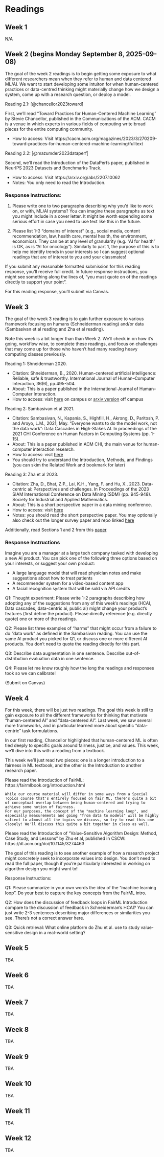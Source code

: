 # Readings

## Week 1

N/A

## Week 2 (begins Monday September 8, 2025-09-08)

The goal of the week 2 readings is to begin getting some exposure to what different researchers mean when they refer to human and data centered ML/AI. We want to start developing some intuiton for when human-centered practices or data-centred thinking might materially change how we design a system, come up with a research question, or deploy a model.

Reading 2.1: [@chancellor2023toward]

First, we'll read “Toward Practices for Human-Centered Machine Learning” by Stevie Chancellor, published in the Communications of the ACM. CACM is a venue in which experts in various fields of computing write broad pieces for the entire computing community.

- How to access: Visit https://cacm.acm.org/magazines/2023/3/270209-toward-practices-for-human-centered-machine-learning/fulltext

Reading 2.2: [@mazumder2023dataperf]

Second, we'll read the Introduction of the DataPerfs paper, published in NeurIPS 2023 Datasets and Benchmarks Track.
  
- How to access: Visit https://arxiv.org/abs/2207.10062 
- Notes: You only need to read the Introduction.

### Response Instructions:

1) Please write one to two paragraphs describing why you’d like to work on, or with, ML/AI systems? You can imagine these paragraphs as text you might include in a cover letter. It might be worth expending some serious effort in case you need to use text like this in the future.

2) Please list 1-3 “domains of interest” (e.g., social media, content recommendation, law, health care, mental health, the environment, economics). They can be at any level of granularity (e.g. “AI for health” is OK, as is “AI for oncology”). Similarly to part 1, the purpose of this is to help me identify trends in your interests so I can suggest optional readings that are of interest to you and your classmates!

If you submit any reasonable formatted submission for this reading response, you'll receive full credit. In future response instructions, you might see something along the lines of, "you must quote on of the readings directly to support your point".

For this reading response, you'll submit via Canvas.


## Week 3


The goal of the week 3 reading is to gain further exposure to various framework focusing on humans (Schneiderman reading) and/or data (Sambasivan et al reading and Zha et al reading).

Note this week is a bit longer than than Week 2. We'll check in on how it's going, workflow wise, to complete these readings, and focus on challenges that may come up for those who haven't had many reading heavy computing classes previously.

Reading 1: Shneiderman 2020.

- Citation: Shneiderman, B., 2020. Human-centered artificial intelligence: Reliable, safe & trustworthy. International Journal of Human–Computer Interaction, 36(6), pp.495-504.
- About: This is a paper published in the International Journal of Human–Computer Interaction.
- How to access: visit [here](https://www.tandfonline.com/doi/full/10.1080/10447318.2020.1741118) on campus or [arxiv version](https://arxiv.org/abs/2002.04087) off campus

Reading 2: Sambasivan et al 2021.

- Citation: Sambasivan, N., Kapania, S., Highfill, H., Akrong, D., Paritosh, P. and Aroyo, L.M., 2021, May. “Everyone wants to do the model work, not the data work”: Data Cascades in High-Stakes AI. In proceedings of the 2021 CHI Conference on Human Factors in Computing Systems (pp. 1-15).
- About: This is a paper published in ACM CHI, the main venue for human-computer interaction research. 
- How to access: visit [here](https://research.google/pubs/everyone-wants-to-do-the-model-work-not-the-data-work-data-cascades-in-high-stakes-ai/)
- You should try to understand the Introduction, Methods, and Findings (you can skim the Related Work and bookmark for later)

Reading 3: Zha et al 2023.

- Citation: Zha, D., Bhat, Z.P., Lai, K.H., Yang, F. and Hu, X., 2023. Data-centric ai: Perspectives and challenges. In Proceedings of the 2023 SIAM International Conference on Data Mining (SDM) (pp. 945-948). Society for Industrial and Applied Mathematics.
- About: This is a short perspective paper in a data mining conference.
- How to access: visit [here](https://epubs.siam.org/doi/abs/10.1137/1.9781611977653.ch106)
- Notes: you should read the short perspective paper. You may optionally also check out the longer survey paper and repo linked [here](https://github.com/daochenzha/data-centric-AI)

Additionally, read Sections 1 and 2 from this [paper](https://www.nickmvincent.com/static/canada_publicai.pdf)

### Response Instructions

Imagine you are a manager at a large tech company tasked with developing a new AI product. You can pick one of the following three options based on your interests, or suggest your own product:

- A large language model that will read physician notes and make suggestions about how to treat patients
- A recommender system for a video-based content app
- A facial recognition system that will be sold via API credits
    
Q1: Thought experiment: Please write 1-2 paragraphs describing how adopting any of the suggestions from any of this week’s readings (HCAI, Data cascades, data-centric ai, public ai) might change your product's features (first define the product). Please directly reference (e.g. directly quote) one or more of the readings.

Q2: Please list three examples of “harms” that might occur from a failure to do “data work” as defined in the Sambasivan reading. You can use the same AI product you picked for Q1, or discuss one or more different AI products. You don’t need to quote the reading directly for this part.

Q3: Describe data augmentation in one sentence. Describe out-of-distribution evaluation data in one sentence.

Q4: Please let me know roughly how the long the readings and responses took so we can calibrate!

(Submit on Canvas)


## Week 4

For this week, there will be just two readings. The goal this week is still to gain exposure to all the different frameworks for thinking that motivate "human-centered AI" and "data-centered AI". Last week, we saw several more frameworks, and in particular learned more about specific "data-centric" task formulations.

In our first reading, Chancellor highlighted that human-centered ML is often tied deeply to specific goals around fairness, justice, and values. This week, we'll dive into this with a reading from a textbook.

This week we'll just read two pieces: one is a longer introduction to a fairness in ML textbook, and the other is the Introduction to another research paper.

Please read the Introduction of FairML: https://fairmlbook.org/introduction.html

    While our course material will differ in some ways from a Special Topics course that's entirely focused on fair ML, there's quite a bit of conceptual overlap between being human-centered and trying to achieve some notion of fairness.
    For our purposes, the concept of the "machine learning loop", and especially measurements and going "from data to models" will be highly salient to almost all the topics we discuss, so try to read this one closely! We'll discuss this quite a bit together in class as well.

Please read the Introduction of “Value-Sensitive Algorithm Design: Method, Case Study, and Lessons” by Zhu et al, published in CSCW: https://dl.acm.org/doi/10.1145/3274463

The goal of this reading is to see another example of how a research project might concretely seek to incorporate values into design. You don't need to read the full paper, though if you're particularly interested in working on algorithm design you might want to!

Response Instructions:

Q1: Please summarize in your own words the idea of the "machine learning loop". Do your best to capture the key concepts from the FairML intro.

Q2: How does the discussion of feedback loops in FairML Introduction compare to the discussion of feedback in Schneiderman's HCAI? You can just write 2-3 sentences describing major differences or similarities you see. There's not a correct answer here.

Q3: Quick retrieval: What online platform do Zhu et al. use to study value-sensitive design in a real-world setting?


## Week 5

TBA

## Week 6

TBA

## Week 7

TBA

## Week 8

TBA

## Week 9

TBA

## Week 10

TBA

## Week 11

TBA

## Week 12

TBA